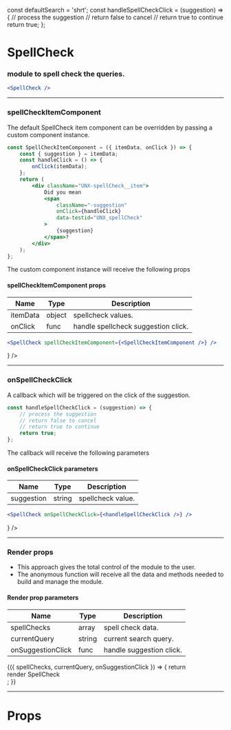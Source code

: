 
const defaultSearch = 'shrt';
const handleSpellCheckClick = (suggestion) => {
    // process the suggestion
    // return false to cancel
    // return true to continue
    return true;
};

<Meta title="SpellCheck" component={SpellCheck} />

# SpellCheck

### module to spell check the queries.

```jsx
<SpellCheck />
```

<Preview>
    <Story name="default">
        <UnbxdSearchWrapper siteKey={siteKey} apiKey={apiKey}>
            <SpellCheck />
            <Products attributesMap={attributesMap} />
            <div className="hidden">
                <SearchBox defaultSearch={defaultSearch} />
            </div>
        </UnbxdSearchWrapper>
    </Story>
</Preview>

---

### spellCheckItemComponent

The default SpellCheck item component can be overridden by passing a custom component instance.

```jsx
const SpellCheckItemComponent = ({ itemData, onClick }) => {
    const { suggestion } = itemData;
    const handleClick = () => {
        onClick(itemData);
    };
    return (
        <div className="UNX-spellCheck__item">
            Did you mean
            <span
                className="-suggestion"
                onClick={handleClick}
                data-testid="UNX_spellCheck"
            >
                {suggestion}
            </span>?
        </div>
    );
};
```

The custom component instance will receive the following props

#### spellCheckItemComponent props

| Name     | Type   | Description                         |
| -------- | ------ | ----------------------------------- |
| itemData | object | spellcheck values.                  |
| onClick  | func   | handle spellcheck suggestion click. |

```jsx
<SpellCheck spellCheckItemComponent={<SpellCheckItemComponent />} />
```

<Preview>
    <Story name="with spellCheckItemComponent">
        <UnbxdSearchWrapper siteKey={siteKey} apiKey={apiKey}>
            <SpellCheck spellCheckItemComponent={<SpellCheckItemComponent />} />
            <Products attributesMap={attributesMap} />
            <div className="hidden">
                <SearchBox defaultSearch={defaultSearch} />
            </div>
        </UnbxdSearchWrapper>
    </Story>
</Preview>

---

### onSpellCheckClick

A callback which will be triggered on the click of the suggestion.

```jsx
const handleSpellCheckClick = (suggestion) => {
    // process the suggestion
    // return false to cancel
    // return true to continue
    return true;
};
```

The callback will receive the following parameters

#### onSpellCheckClick parameters

| Name       | Type   | Description       |
| ---------- | ------ | ----------------- |
| suggestion | string | spellcheck value. |

```jsx
<SpellCheck onSpellCheckClick={<handleSpellCheckClick />} />
```

<Preview>
    <Story name="with onSpellCheckClick">
        <UnbxdSearchWrapper siteKey={siteKey} apiKey={apiKey}>
            <SpellCheck onSpellCheckClick={<handleSpellCheckClick />} />
            <Products attributesMap={attributesMap} />
            <div className="hidden">
                <SearchBox defaultSearch={defaultSearch} />
            </div>
        </UnbxdSearchWrapper>
    </Story>
</Preview>

---

### Render props

-   This approach gives the total control of the module to the user.
-   The anonymous function will receive all the data and methods needed to build and manage the module.

#### Render prop parameters

| Name              | Type   | Description              |
| ----------------- | ------ | ------------------------ |
| spellChecks       | array  | spell check data.        |
| currentQuery      | string | current search query.    |
| onSuggestionClick | func   | handle suggestion click. |

<Preview>
    <Story name="with render props">
        <UnbxdSearchWrapper siteKey={siteKey} apiKey={apiKey}>
            <SpellCheck>
                {({ spellChecks, currentQuery, onSuggestionClick }) => {
                    return <div>render SpellCheck</div>;
                }}
            </SpellCheck>
            <Products attributesMap={attributesMap} />
            <div className="hidden">
                <SearchBox defaultSearch={defaultSearch} />
            </div>
        </UnbxdSearchWrapper>
    </Story>
</Preview>

---

# Props

<Props of={SpellCheck} />
